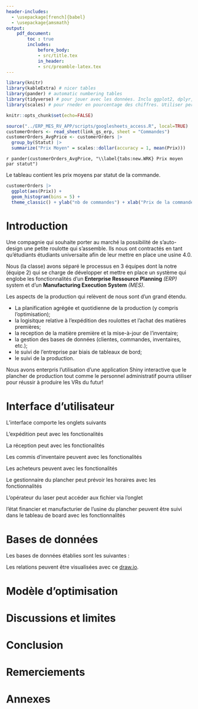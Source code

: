 ```yaml
---
header-includes:
  - \usepackage[french]{babel}
  - \usepackage{amsmath}
output: 
    pdf_document:
        toc : true
        includes:
            before_body: 
            - src/title.tex
            in_header: 
            - src/preamble-latex.tex
---
```


\renewcommand{\tablename}{Tableau}

```r
library(knitr)
library(kableExtra) # nicer tables
library(pander) # automatic numbering tables
library(tidyverse) # pour jouer avec les données. Inclu ggplot2, dplyr, etc.
library(scales) # pour rneder en pourcentage des chiffres. Utiliser percent()
```

```r
knitr::opts_chunk$set(echo=FALSE)
```

```r
source("../ERP_MES_RV_APP/scripts/googlesheets_access.R", local=TRUE)
customerOrders <- read_sheet(link_gs_erp, sheet = "Commandes")
customerOrders_AvgPrice <- customerOrders |> 
  group_by(Statut) |> 
  summarize("Prix Moyen" = scales::dollar(accuracy = 1, mean(Prix)))
```

\newpage

`r pander(customerOrders_AvgPrice, "\\label{tabs:new.WRK} Prix moyen par statut")`

Le tableau \ref{tabs:new.WRK} contient les prix moyens par statut de la commande.

\begin{center}
{Graphique 1 : Histogramme des prix de commandes}
\end{center}

```r
customerOrders |> 
  ggplot(aes(Prix)) +
  geom_histogram(bins = 5) + 
  theme_classic() + ylab("nb de commandes") + xlab("Prix de la commande")
```

\newpage

# Introduction
Une compagnie qui souhaite porter au marché la possibilité de s'auto-design une petite roulotte qui s'assemble. Ils nous ont contractés en tant qu'étudiants étudiants universaite afin de leur mettre en place une usine 4.0. 

Nous (la classe) avons séparé le processus en 3 équipes dont la notre (équipe 2) qui se charge de développer et mettre en place un système qui englobe les fonctionnalités d'un **Enterprise Ressource Planning** *(ERP)* system et d'un **Manufacturing Execution System** *(MES)*.

Les aspects de la production qui relèvent de nous sont d'un grand étendu. 

-   La planification agrégée et quotidienne de la production (y compris l'optimisation);
-   la logisitque relative à l'expédition des roulottes et l'achat des matières premières;
-   la reception de la matière première et la mise-à-jour de l'inventaire;
-   la gestion des bases de données (clientes, commandes, inventaires, etc.);
-   le suivi de l'entreprise par biais de tableaux de bord;
-   le suivi de la production.

Nous avons enterpris l'utilisation d'une application Shiny interactive que le plancher de production tout comme le personnel administratif pourra utiliser pour réussir à produire les VRs du futur!

\newpage

# Interface d'utilisateur
<!-- Définition du problème -->
L'interface comporte les onglets suivants
\dots

L'expédition peut \dots avec les fonctionalités 

La réception peut \dots avec les fonctionalités 

Les commis d'inventaire peuvent \dots avec les fonctionalités 

Les acheteurs peuvent \dots avec les fonctionalités 


Le gestionnaire du plancher peut prévoir les horaires avec les fonctionnalités \dots


L'opérateur du laser peut accéder aux fichier \dots via l'onglet \dots

l'état financier et manufacturier de l'usine du plancher peuvent être suivi dans le tableau de board avec les fonctionnalités \dots

\newpage

# Bases de données
<!-- Collecte et transformation des données -->
Les bases de données établies sont les suivantes :
\dots

Les relations peuvent être visualisées avec ce [draw.io](https://app.diagrams.net/#G1b6Odp_C5NrstYxVB3uDXICgNU8uwaFVg).


\newpage

# Modèle d'optimisation
<!-- Analyse statistique -->

\newpage

<!-- # Résultats et performance -->

\newpage

# Discussions et limites

\newpage

# Conclusion

\newpage

# Remerciements



\setcounter{table}{0}

\newpage

# Annexes